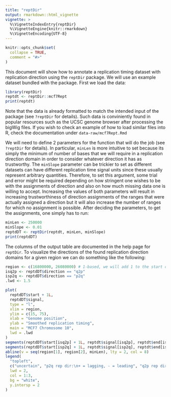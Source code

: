 ```yaml
---
title: "reptDir"
output: rmarkdown::html_vignette
vignette: >
  %\VignetteIndexEntry{reptDir}
  %\VignetteEngine{knitr::rmarkdown}
  %\VignetteEncoding{UTF-8}
---
```


```r
knitr::opts_chunk$set(
  collapse = TRUE,
  comment = "#>"
)
```

This document will show how to annotate a replication timing dataset with replication direction using the `reptDir` package. We will use an example dataset bundled with the package. First we load the data:
```r
library(reptDir)
reptdt <- reptDir::mcf7Rept
print(reptdt)
```
Note that the data is already formatted to match the intended input of the package (see `?reptDir` for details). Such data is conviniently found in popular resources such as the UCSC genome browser after processing the bigWig files. If you wish to check an example of how to load similar files into R, check the documentation under `data-raw/mcf7Rept.Rmd`

We will need to define 2 parameters for the function that will do the job (see `?reptDir` for details). In particular, `minLen` is more intuitive to set because its simply the minimum of number of bases that we will require in a replication direction domain in order to consider whatever direction it has as trustworthy. The `minSlope` parameter can be trickier to set as different datasets can have different replication time signal units since these usually represent arbitrary quantities. Therefore, to set this argument, some trial and error might be required depending on how stringent one wishes to be with the assignments of direction and also on how much missing data one is willing to accept. Increasing the values of both parameters will result in increasing trustworthiness of direction assignments of the ranges that were actually assigned a direction but it will also increase the number of ranges for which no assignment is possible. After deciding the parameters, to get the assignments, one simply has to run:
```r
minLen <- 250000
minSlope <- 0.01
reptdDT <- reptDir(reptdt, minLen, minSlope)
print(reptdDT)
```

The columns of the output table are documented in the help page for `reptDir`. To visualize the directions of the found replication direction domains for a given region we can do something like the following:
```r
region <- c(16800000, 26080000) # 1-based, we will add 1 to the start column to make it 1-based
isq2p <- reptdDT$direction == "q2p"
isp2q <- reptdDT$direction == "p2q"
.lwd <- 1.5

plot(
  reptdDT$start + 1L,
  reptdDT$signal,
  type = "l",
  xlim = region,
  ylim = c(15, 75),
  xlab = "Genome position",
  ylab = "Smoothed replication timing",
  main = "MCF7 Chromosome 10",
  lwd = .lwd
)
segments(reptdDT$start[isq2p] + 1L, reptdt$signal[isq2p], reptdt$end[isq2p], col = 3, lwd = .lwd)
segments(reptdDT$start[isp2q] + 1L, reptdt$signal[isp2q], reptdt$end[isp2q], col = 2, lwd = .lwd)
abline(v = seq(region[1], region[2], minLen), lty = 2, col = 8)
legend(
  "topleft",
  c("uncertain", "p2q rep dir:\n+ = lagging, - = leading", "q2p rep dir:\n+ = leading, - = lagging"),
  lwd = 2,
  col = 1:3,
  bg = "white",
  y.intersp = 2
)
```
